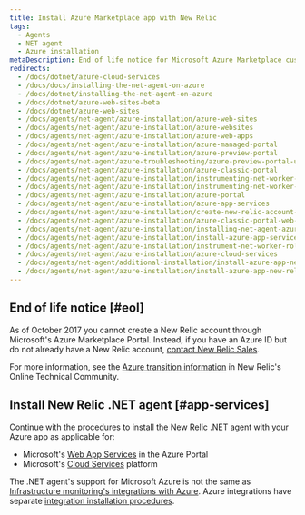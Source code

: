 ```yaml
---
title: Install Azure Marketplace app with New Relic
tags:
  - Agents
  - NET agent
  - Azure installation
metaDescription: End of life notice for Microsoft Azure Marketplace customers who want to install the New Relic .NET agent.
redirects:
  - /docs/dotnet/azure-cloud-services
  - /docs/docs/installing-the-net-agent-on-azure
  - /docs/dotnet/installing-the-net-agent-on-azure
  - /docs/dotnet/azure-web-sites-beta
  - /docs/dotnet/azure-web-sites
  - /docs/agents/net-agent/azure-installation/azure-web-sites
  - /docs/agents/net-agent/azure-installation/azure-websites
  - /docs/agents/net-agent/azure-installation/azure-web-apps
  - /docs/agents/net-agent/azure-installation/azure-managed-portal
  - /docs/agents/net-agent/azure-installation/azure-preview-portal
  - /docs/agents/net-agent/azure-troubleshooting/azure-preview-portal-uses-default-values
  - /docs/agents/net-agent/azure-installation/azure-classic-portal
  - /docs/agents/net-agent/azure-installation/instrumenting-net-worker-role-azure
  - /docs/agents/net-agent/azure-installation/instrumenting-net-worker-role-azure-cloud-service
  - /docs/agents/net-agent/azure-installation/azure-portal
  - /docs/agents/net-agent/azure-installation/azure-app-services
  - /docs/agents/net-agent/azure-installation/create-new-relic-account-azure-portal
  - /docs/agents/net-agent/azure-installation/azure-classic-portal-web-apps
  - /docs/agents/net-agent/azure-installation/installing-net-agent-azure
  - /docs/agents/net-agent/azure-installation/install-azure-app-services
  - /docs/agents/net-agent/azure-installation/instrument-net-worker-role-azure-cloud-service
  - /docs/agents/net-agent/azure-installation/azure-cloud-services
  - /docs/agents/net-agent/additional-installation/install-azure-app-new-relic
  - /docs/agents/net-agent/azure-installation/install-azure-app-new-relic
---
```


## End of life notice [#eol]

As of October 2017 you cannot create a New Relic account through Microsoft's Azure Marketplace Portal. Instead, if you have an Azure ID but do not already have a New Relic account, [contact New Relic Sales](https://newrelic.com/about/contact-us).

For more information, see the [Azure transition information](https://discuss.newrelic.com/t/new-relic-apm-for-azure-marketplace-eol-notice/52358) in New Relic's Online Technical Community.

## Install New Relic .NET agent [#app-services]

Continue with the procedures to install the New Relic .NET agent with your Azure app as applicable for:

* Microsoft's [Web App Services](/docs/agents/net-agent/azure-installation/install-app-azure-web-apps) in the Azure Portal
* Microsoft's [Cloud Services](/docs/agents/net-agent/azure-installation/install-app-azure-cloud-services) platform

The .NET agent's support for Microsoft Azure is not the same as [Infrastructure monitoring's integrations with Azure](/docs/infrastructure/microsoft-azure-integrations/getting-started/introduction-azure-monitoring-integrations). Azure integrations have separate [integration installation procedures](/docs/infrastructure/microsoft-azure-integrations/getting-started/activate-azure-integrations).
